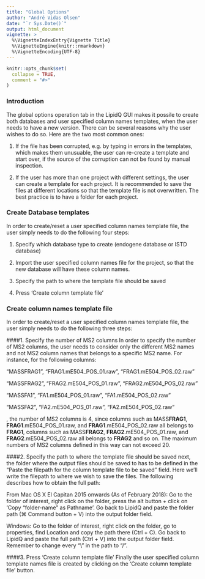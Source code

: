 ```yaml
---
title: "Global Options"
author: "André Vidas Olsen"
date: "`r Sys.Date()`"
output: html_document
vignette: >
  %\VignetteIndexEntry{Vignette Title}
  %\VignetteEngine{knitr::rmarkdown}
  %\VignetteEncoding{UTF-8}
---
```


```r
knitr::opts_chunk$set(
  collapse = TRUE,
  comment = "#>"
)
```

### Introduction
The global options operation tab in the LipidQ GUI makes it possile to create
both databases and user specified column names templates, when the user needs to
have a new version. There can be several reasons why the user wishes to do so.
Here are the two most common ones:

1. If the file has been corrupted, e.g. by typing in errors in the templates,
which makes them unusuable, the user can re-create a template and start over, if
the source of the corruption can not be found by manual inspection.

2. If the user has more than one project with different settings, the user can
create a template for each project. It is recommended to save the files at
different locations so that the template file is not overwritten. The best
practice is to have a folder for each project. 

### Create Database templates
In order to create/reset a user specified column names template file, the user
simply needs to do the following four steps:

1. Specify which database type to create (endogene database or ISTD database)

2. Import the user specified column names file for the project, so that the new
database will have these column names.

3. Specify the path to where the template file should be saved

4. Press 'Create column template file'


### Create column names template file
In order to create/reset a user specified column names template file, the user
simply needs to do the following three steps:

####1. Specify the number of MS2 columns
In order to specify the number of MS2 columns, the user needs to consider only
the different MS2 names and not MS2 column names that belongs to a specific MS2
name. For instance, for the following columns:

"MASSFRAG1", "FRAG1.mE504_POS_01.raw", "FRAG1.mE504_POS_02.raw"

"MASSFRAG2", "FRAG2.mE504_POS_01.raw", "FRAG2.mE504_POS_02.raw"

"MASSFA1", "FA1.mE504_POS_01.raw", "FA1.mE504_POS_02.raw"

"MASSFA2", "FA2.mE504_POS_01.raw", "FA2.mE504_POS_02.raw"

, the number of MS2 columns is 4, since columns such as MASS**FRAG1**,
**FRAG1**.mE504_POS_01.raw, and **FRAG1**.mE504_POS_02.raw all belongs to
**FRAG1**, columns such as MASS**FRAG2**, **FRAG2**.mE504_POS_01.raw, and
**FRAG2**.mE504_POS_02.raw all belongs to **FRAG2** and so on. The maximum
numbers of MS2 columns defined in this way can not exceed 20. 

####2. Specify the path to where the template file should be saved
next, the folder where the output files should be saved to has to be defined in
the "Paste the filepath for the column template file to be saved" field. Here
we'll write the filepath to where we wish to save the files. The following
describes how to obtain the full path:

From Mac OS X El Capitan 2015 onwards (As of February 2018): Go to the folder of
interest, right click on the folder, press the alt button + click on 'Copy
"folder-name" as Pathname'. Go back to LipidQ and paste the folder path
(&#8984; Command button + V) into the output folder field.

Windows: Go to the folder of interest, right click on the folder, go to
properties, find Location and copy the path there (Ctrl + C). Go back to
LipidQ and paste the full path (Ctrl + V) into the output folder field.
Remember to change every "\\" in the path to "/". 

####3. Press 'Create column template file'
Finally the user specified column template names file is created by clicking on
the 'Create column template file' button.


